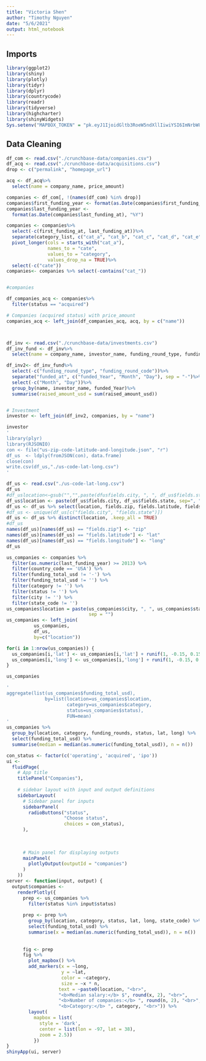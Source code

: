 ```yaml
---
title: "Victoria Shen"
author: "Timothy Nguyen"
date: "5/6/2021"
output: html_notebook
---
```


## Imports

```r
library(ggplot2) 
library(shiny)
library(plotly)
library(tidyr)
library(dplyr)
library(countrycode)
library(readr)
library(tidyverse)
library(highcharter) 
library(shinyWidgets)
Sys.setenv("MAPBOX_TOKEN" = "pk.eyJ1IjoidGltb3RoeW5ndXllIiwiYSI6ImNrbW8wZmR0OTF6cnoycHQ0ZXFydTBwY3oifQ.LumCjldRn9X9jX70p1BA-w")
```

## Data Cleaning

```r
df_com <- read.csv("./crunchbase-data/companies.csv")
df_acq <- read.csv("./crunchbase-data/acquisitions.csv")
drop <- c("permalink", "homepage_url")

acq <- df_acq%>%
  select(name = company_name, price_amount)

companies <- df_com[, !(names(df_com) %in% drop)]
companies$first_funding_year <- format(as.Date(companies$first_funding_at), "%Y")
companies$last_funding_year <-
  format(as.Date(companies$last_funding_at), "%Y") 

companies <- companies%>%
  select(-c(first_funding_at, last_funding_at))%>%
  separate(category_list, c("cat_a", "cat_b", "cat_c", "cat_d", "cat_e", "cat_f", "cat_g", "cat_h", "cat_i", "cat_j", "cat_k", "cat_l", "cat_m"), sep = "\\|", extra = "merge", fill = "right")%>%
  pivot_longer(cols = starts_with("cat_a"),
               names_to = "cate",
               values_to = "category",
               values_drop_na = TRUE)%>%
  select(-c("cate"))
companies<- companies %>% select(-contains("cat_"))


#companies

df_companies_acq <- companies%>%
  filter(status == "acquired")

# Companies (acquired status) with price_amount
companies_acq <- left_join(df_companies_acq, acq, by = c("name"))



df_inv <- read.csv("./crunchbase-data/investments.csv")
df_inv_fund <- df_inv%>%
  select(name = company_name, investor_name, funding_round_type, funding_round_code, funded_at, raised_amount_usd)

df_inv2<- df_inv_fund%>%
  select(-c("funding_round_type", "funding_round_code"))%>%
  separate("funded_at", c("funded_Year", "Month", "Day"), sep = "-")%>%
  select(-c("Month", "Day"))%>%
  group_by(name, investor_name, funded_Year)%>%
  summarise(raised_amount_usd = sum(raised_amount_usd))


# Investment
investor <- left_join(df_inv2, companies, by = "name")
```

```r
investor
'
library(plyr)
library(RJSONIO)
con <- file("us-zip-code-latitude-and-longitude.json", "r")
df_us  <- ldply(fromJSON(con), data.frame)
close(con)
write.csv(df_us,"./us-code-lat-long.csv")
'
```

```r
df_us <- read.csv("./us-code-lat-long.csv")
df_us
#df_uslocation<−gsub("","",paste(dfusfields.city, ", ", df_us$fields.state))
df_us$location <- paste(df_us$fields.city, df_us$fields.state, sep=", ")
df_us <- df_us %>% select(location, fields.zip, fields.latitude, fields.longitude )
#df_us <- unique(df_us[c("fields.city", "fields.state")])
df_us <- df_us %>% distinct(location, .keep_all = TRUE) 
#df_us
names(df_us)[names(df_us) == "fields.zip"] <- "zip"
names(df_us)[names(df_us) == "fields.latitude"] <- "lat"
names(df_us)[names(df_us) == "fields.longitude"] <- "long"
df_us
```

```r
us_companies <- companies %>% 
  filter(as.numeric(last_funding_year) >= 2013) %>%
  filter(country_code == 'USA') %>%
  filter(funding_total_usd != '-') %>%
  filter(funding_total_usd != '') %>%
  filter(category != '') %>%
  filter(status != '') %>%
  filter(city != '') %>%
  filter(state_code != '')
us_companies$location = paste(us_companies$city, ", ", us_companies$state_code,
                              sep = "")
us_companies <- left_join(
          us_companies,
          df_us,
          by=c("location"))
```

```r
for(i in 1:nrow(us_companies)) {
  us_companies[i,'lat'] <- us_companies[i,'lat'] + runif(1, -0.15, 0.15)
  us_companies[i,'long'] <- us_companies[i,'long'] + runif(1, -0.15, 0.15)
}
```

```r
us_companies
```

```r
'
aggregate(list(us_companies$funding_total_usd),
              by=list(location=us_companies$location,
                      category=us_companies$category,
                      status=us_companies$status), 
                      FUN=mean)
'
us_companies %>%
  group_by(location, category, funding_rounds, status, lat, long) %>%
  select(funding_total_usd) %>% 
  summarise(median = median(as.numeric(funding_total_usd)), n = n())

```

```r

con_status <- factor(c('operating', 'acquired', 'ipo'))
ui <-
  fluidPage(
    # App title
    titlePanel("Companies"),
    
    # sidebar layout with input and output definitions
    sidebarLayout(
      # Sidebar panel for inputs
      sidebarPanel(
        radioButtons("status",
                     "Choose status", 
                     choices = con_status),
      ),
      
      
      
      # Main panel for displaying outputs
      mainPanel(
        plotlyOutput(outputId = "companies")
      )
    ))
server <- function(input, output) {
  output$companies <-
    renderPlotly({
      prep <- us_companies %>% 
        filter(status %in% input$status)
      
      prep <- prep %>%
        group_by(location, category, status, lat, long, state_code) %>%
        select(funding_total_usd) %>% 
        summarise(x = median(as.numeric(funding_total_usd)), n = n())
      
      
      fig <- prep
      fig %>%
        plot_mapbox() %>%
        add_markers(x = ~long,
                    y = ~lat,
                    color = ~category,
                    size = ~x * n,
                   text = ~paste0(location, "<br>",
                   "<b>Median salary:</b> $", round(x, 2), "<br>",
                   "<b>Number of companies:</b> ", round(n, 2), "<br>",
                   "<b>Category:</b> ", category, "<br>")) %>%
        layout(
          mapbox = list(
            style = 'dark',
            center = list(lon = -97, lat = 38),
            zoom = 2.5)) 
          })
}
shinyApp(ui, server)
```
